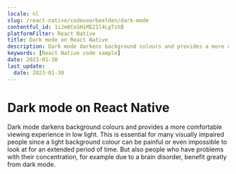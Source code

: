 ```yaml
---
locale: nl
slug: /react-native/codevoorbeelden/dark-mode
contentful_id: 1iJm0CoSHiMEZ1l4LgTstB
platformFilter: React Native
title: Dark mode on React Native
description: Dark mode darkens background colours and provides a more comfortable viewing experience in low light.
keywords: [React Native code sample]
date: 2023-01-30
last_update:
  date: 2023-01-30
---
```


# Dark mode on React Native

Dark mode darkens background colours and provides a more comfortable viewing experience in low light. This is essential for many visually impaired people since a light background colour can be painful or even impossible to look at for an extended period of time. But also people who have problems with their concentration, for example due to a brain disorder, benefit greatly from dark mode.

<CodeSample id="screen-dark-mode" locale="nl" platform="react native"/>
